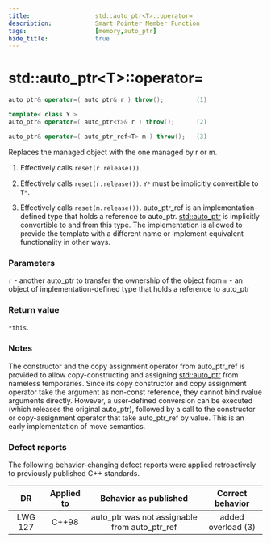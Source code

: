 ```yaml
---
title:                  std::auto_ptr<T>::operator=
description:            Smart Pointer Member Function
tags:                   [memory,auto_ptr]
hide_title:             true
---
```


# std::auto_ptr&lt;T>::operator=


```cpp title="Deprecated in C++11, Removed in C++17"
auto_ptr& operator=( auto_ptr& r ) throw();         (1)	

template< class Y >
auto_ptr& operator=( auto_ptr<Y>& r ) throw();      (2)	

auto_ptr& operator=( auto_ptr_ref<T> m ) throw();   (3)	
```

Replaces the managed object with the one managed by r or m.

1) Effectively calls `reset(r.release())`.

2) Effectively calls `reset(r.release())`. `Y*` must be implicitly convertible to `T*`.

3) Effectively calls `reset(m.release())`. auto_ptr_ref is an implementation-defined type that holds a reference to auto_ptr. 
[std::auto_ptr](../auto_ptr) is implicitly convertible to and from this type. The implementation is allowed to provide the template with a different 
name or implement equivalent functionality in other ways.

### Parameters
`r`	-	another auto_ptr to transfer the ownership of the object from
`m`	-	an object of implementation-defined type that holds a reference to auto_ptr

### Return value

`*this`.

### Notes
The constructor and the copy assignment operator from auto_ptr_ref is provided to allow copy-constructing and assigning [std::auto_ptr](../auto_ptr) from nameless temporaries. 
Since its copy constructor and copy assignment operator take the argument as non-const reference, they cannot bind rvalue arguments directly. 
However, a user-defined conversion can be executed (which releases the original auto_ptr), followed by a call to the constructor or copy-assignment operator that 
take auto_ptr_ref by value. This is an early implementation of move semantics.

### Defect reports
The following behavior-changing defect reports were applied retroactively to previously published C++ standards.

|    DR   | Applied to |             Behavior as published             |  Correct behavior  |
|:-------:|:----------:|:---------------------------------------------:|:------------------:|
| LWG 127 | C++98      | auto_ptr was not assignable from auto_ptr_ref | added overload (3) |